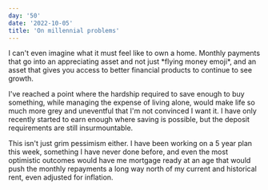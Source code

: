 ```yaml
---
day: '50'
date: '2022-10-05'
title: 'On millennial problems'
---
```


I can't even imagine what it must feel like to own a home. Monthly payments that go into an appreciating asset and not just \*flying money emoji\*, and an asset that gives you access to better financial products to continue to see growth.

I've reached a point where the hardship required to save enough to buy something, while managing the expense of living alone, would make life so much more grey and uneventful that I'm not convinced I want it. I have only recently started to earn enough where saving is possible, but the deposit requirements are still insurmountable.

This isn't just grim pessimism either. I have been working on a 5 year plan this week, something I have never done before, and even the most optimistic outcomes would have me mortgage ready at an age that would push the monthly repayments a long way north of my current and historical rent, even adjusted for inflation.
